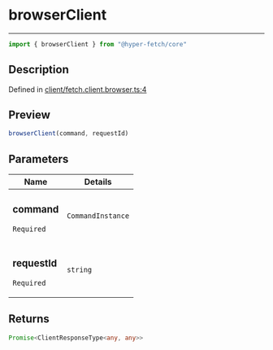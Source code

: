 

# browserClient

<div class="api-docs__separator" data-reactroot="">

---

</div><div class="api-docs__import" data-reactroot="">

```ts
import { browserClient } from "@hyper-fetch/core"
```

</div><div class="api-docs__section">

## Description

</div><div class="api-docs__description"><span class="api-docs__do-not-parse">



</span></div><p class="api-docs__definition">

Defined in [client/fetch.client.browser.ts:4](https://github.com/BetterTyped/hyper-fetch/blob/993719ed/packages/core/src/client/fetch.client.browser.ts#L4)

</p><div class="api-docs__section">

## Preview

</div><div class="api-docs__preview fn">

```ts
browserClient(command, requestId)
```

</div><div class="api-docs__section">

## Parameters

</div><div class="api-docs__parameters"><table><thead><tr><th>Name</th><th>Details</th></tr></thead><tbody><tr param-data="command"><td class="api-docs__param-name required">

### command 

`Required`

</td><td class="api-docs__param-type">

`CommandInstance`

</td></tr><tr param-data="requestId"><td class="api-docs__param-name required">

### requestId 

`Required`

</td><td class="api-docs__param-type">

`string`

</td></tr></tbody></table></div><div class="api-docs__section">

## Returns

</div><div class="api-docs__returns">

```ts
Promise<ClientResponseType<any, any>>
```

</div>